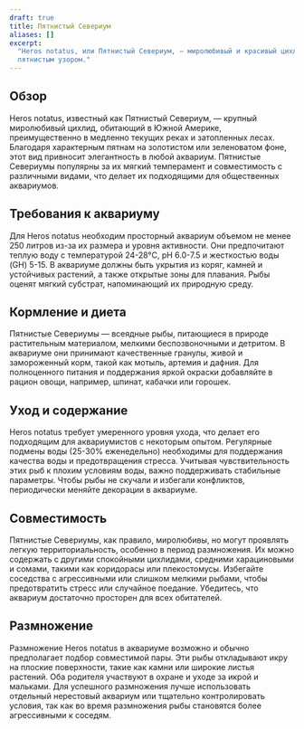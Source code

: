 ```yaml
---
draft: true
title: Пятнистый Севериум
aliases: []
excerpt:
  "Heros notatus, или Пятнистый Севериум, — миролюбивый и красивый цихлид из Южной Америки, известный своим характерным
  пятнистым узором."
---
```


## Обзор

Heros notatus, известный как Пятнистый Севериум, — крупный миролюбивый цихлид, обитающий в Южной Америке,
преимущественно в медленно текущих реках и затопленных лесах. Благодаря характерным пятнам на золотистом или зеленоватом
фоне, этот вид привносит элегантность в любой аквариум. Пятнистые Севериумы популярны за их мягкий темперамент и
совместимость с различными видами, что делает их подходящими для общественных аквариумов.

## Требования к аквариуму

Для Heros notatus необходим просторный аквариум объемом не менее 250 литров из-за их размера и уровня активности. Они
предпочитают теплую воду с температурой 24-28°C, pH 6.0-7.5 и жесткостью воды (GH) 5-15. В аквариуме должны быть укрытия
из коряг, камней и устойчивых растений, а также открытые зоны для плавания. Рыбы оценят мягкий субстрат, напоминающий их
природную среду.

## Кормление и диета

Пятнистые Севериумы — всеядные рыбы, питающиеся в природе растительным материалом, мелкими беспозвоночными и детритом. В
аквариуме они принимают качественные гранулы, живой и замороженный корм, такой как мотыль, артемия и дафния. Для
полноценного питания и поддержания яркой окраски добавляйте в рацион овощи, например, шпинат, кабачки или горошек.

## Уход и содержание

Heros notatus требует умеренного уровня ухода, что делает его подходящим для аквариумистов с некоторым опытом.
Регулярные подмены воды (25-30% еженедельно) необходимы для поддержания качества воды и предотвращения стресса. Учитывая
чувствительность этих рыб к плохим условиям воды, важно поддерживать стабильные параметры. Чтобы рыбы не скучали и
избегали конфликтов, периодически меняйте декорации в аквариуме.

## Совместимость

Пятнистые Севериумы, как правило, миролюбивы, но могут проявлять легкую территориальность, особенно в период
размножения. Их можно содержать с другими спокойными цихлидами, средними харациновыми и сомами, такими как коридорасы
или плекостомусы. Избегайте соседства с агрессивными или слишком мелкими рыбами, чтобы предотвратить стресс или
случайное поедание. Убедитесь, что аквариум достаточно просторен для всех обитателей.

## Размножение

Размножение Heros notatus в аквариуме возможно и обычно предполагает подбор совместимой пары. Эти рыбы откладывают икру
на плоские поверхности, такие как камни или широкие листья растений. Оба родителя участвуют в охране и уходе за икрой и
мальками. Для успешного размножения лучше использовать отдельный нерестовый аквариум или тщательно контролировать
условия, так как во время размножения рыбы становятся более агрессивными к соседям.
